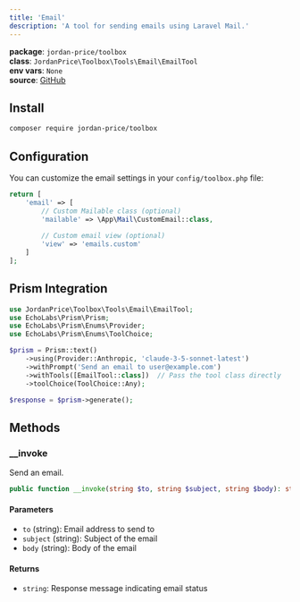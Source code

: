 ```yaml
---
title: 'Email'
description: 'A tool for sending emails using Laravel Mail.'
---
```


**package**: `jordan-price/toolbox`    
**class**: `JordanPrice\Toolbox\Tools\Email\EmailTool`    
**env vars**: `None`    
**source**: [GitHub](https://github.com/jordan-price/toolbox/blob/main/src/Tools/Email/EmailTool.php)   

## Install

```bash
composer require jordan-price/toolbox
```

## Configuration

You can customize the email settings in your `config/toolbox.php` file:

```php
return [
    'email' => [
        // Custom Mailable class (optional)
        'mailable' => \App\Mail\CustomEmail::class,
        
        // Custom email view (optional)
        'view' => 'emails.custom'
    ]
];
```

## Prism Integration

```php
use JordanPrice\Toolbox\Tools\Email\EmailTool;
use EchoLabs\Prism\Prism;
use EchoLabs\Prism\Enums\Provider;
use EchoLabs\Prism\Enums\ToolChoice;

$prism = Prism::text()
    ->using(Provider::Anthropic, 'claude-3-5-sonnet-latest')
    ->withPrompt('Send an email to user@example.com')
    ->withTools([EmailTool::class])  // Pass the tool class directly
    ->toolChoice(ToolChoice::Any);

$response = $prism->generate();
```

## Methods

### __invoke

Send an email.

```php
public function __invoke(string $to, string $subject, string $body): string
```

#### Parameters
- `to` (string): Email address to send to
- `subject` (string): Subject of the email
- `body` (string): Body of the email

#### Returns
- `string`: Response message indicating email status
